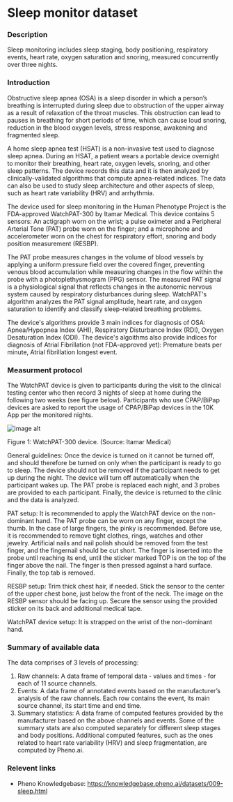 # Sleep monitor dataset

### Description
Sleep monitoring includes sleep staging, body positioning, respiratory events, heart rate, oxygen saturation and snoring, measured concurrently over three nights.

### Introduction
Obstructive sleep apnea (OSA) is a sleep disorder in which a person’s breathing is interrupted during sleep due to obstruction of the upper airway as a result of relaxation of the throat muscles. This obstruction can lead to pauses in breathing for short periods of time, which can cause loud snoring, reduction in the  blood oxygen levels, stress response, awakening and fragmented sleep.

A home sleep apnea test (HSAT) is a non-invasive test used to diagnose sleep apnea. During an HSAT, a patient wears a portable device overnight to monitor their breathing, heart rate, oxygen levels, snoring, and other sleep patterns. The device records this data and it is then analyzed by clinically-validated algorithms that compute apnea-related indices. The data can also be used to study sleep architecture and other aspects of sleep, such as heart rate variability (HRV) and arrhythmia.

The device used for sleep monitoring in the Human Phenotype Project is the FDA-approved WatchPAT-300 by Itamar Medical. This device contains 5 sensors: An actigraph worn on the wrist; a pulse oximeter and a Peripheral Arterial Tone (PAT) probe worn on the finger; and a microphone and accelerometer worn on the chest for respiratory effort, snoring and body position measurement (RESBP).

The PAT probe measures changes in the volume of blood vessels by applying a uniform pressure field over the covered finger, preventing venous blood accumulation while measuring changes in the flow within the probe with a photoplethysmogram (PPG) sensor. The measured PAT signal is a physiological signal that reflects changes in the autonomic nervous system caused by respiratory disturbances during sleep. WatchPAT's algorithm analyzes the PAT signal amplitude, heart rate, and oxygen saturation to identify and classify sleep-related breathing problems.

The device's algorithms provide 3 main indices for diagnosis of OSA: Apnea/Hypopnea Index (AHI), Respiratory Disturbance Index (RDI), Oxygen Desaturation Index (ODI). The device's algoithms also provide indices for diagnosis of Atrial Fibrillation (not FDA-approved yet): Premature beats per minute, Atrial fibrillation longest event.

### Measurment protocol
The WatchPAT device is given to participants during the visit to the clinical testing center who then record 3 nights of sleep at home during the following two weeks (see figure below). Participants who use CPAP/BiPap devices are asked to report the usage of CPAP/BiPap devices in the 10K App per the monitored nights.

![image alt](/md/folders/9/sleep_info_figure1.png)

Figure 1: WatchPAT-300 device. (Source: Itamar Medical)

General guidelines: Once the device is turned on it cannot be turned off, and should therefore be turned on only when the participant is ready to go to sleep. The device should not be removed if the participant needs to get up during the night. The device will turn off automatically when the participant wakes up. The PAT probe is replaced each night, and 3 probes are provided to each participant. Finally, the device is returned to the clinic and the data is analyzed.

PAT setup: It is recommended to apply the WatchPAT device on the non-dominant hand. The PAT probe can be worn on any finger, except the thumb. In the case of large fingers, the pinky is recommended. Before use, it is recommended to remove tight clothes, rings, watches and other jewelry. Artificial nails and nail polish should be removed from the test finger, and the fingernail should be cut short. The finger is inserted into the probe until reaching its end, until the sticker marked TOP is on the top of the finger above the nail. The finger is then pressed against a hard surface. Finally, the top tab is removed.

RESBP setup: Trim thick chest hair, if needed. Stick the sensor to the center of the upper chest bone, just below the front of the neck. The image on the RESBP sensor should be facing up. Secure the sensor using the provided sticker on its back and additional medical tape.

WatchPAT device setup: It is strapped on the wrist of the non-dominant hand.

### Summary of available data
The data comprises of 3 levels of processing:

1. Raw channels: A data frame of temporal data - values and times - for each of 11 source channels.
2. Events: A data frame of annotated events based on the manufacturer’s analysis of the raw channels. Each row contains the event, its main source channel, its start time and end time.
3. Summary statistics: A data frame of computed features provided by the manufacturer based on the above channels and events. Some of the summary stats are also computed separately for different sleep stages and body positions. Additional computed features, such as the ones related to heart rate variability (HRV) and sleep fragmentation, are computed by Pheno.ai.

### Relevent links
* Pheno Knowledgebase: https://knowledgebase.pheno.ai/datasets/009-sleep.html

